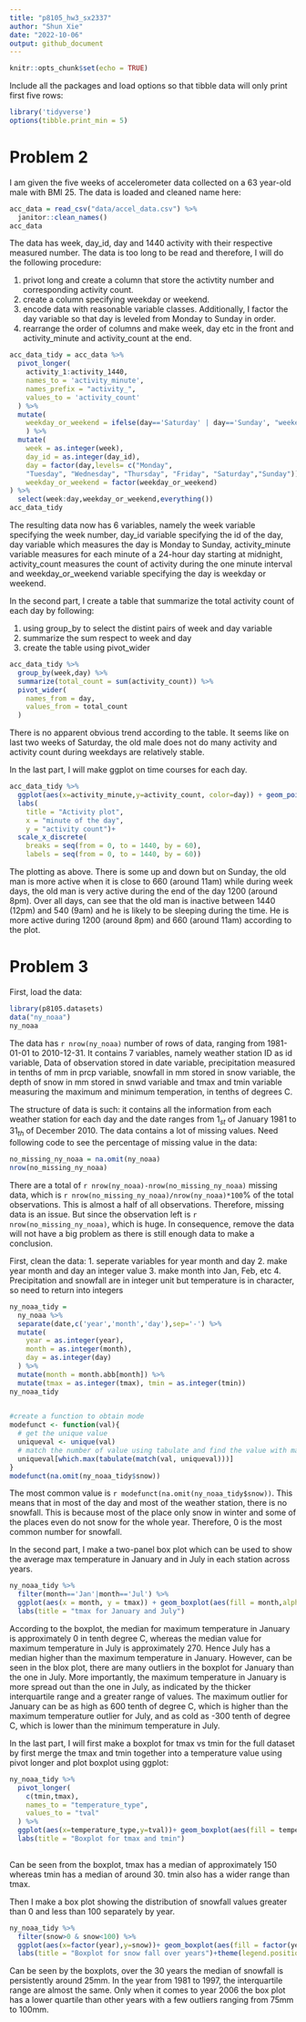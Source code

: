 ```yaml
---
title: "p8105_hw3_sx2337"
author: "Shun Xie"
date: "2022-10-06"
output: github_document
---
```


```r
knitr::opts_chunk$set(echo = TRUE)

```
Include all the packages and load options so that tibble data will only print first five rows:
```r
library('tidyverse')
options(tibble.print_min = 5)
```



# Problem 2

I am given the five weeks of accelerometer data collected on a 63 year-old male with BMI 25. The data is loaded and cleaned name here:
```r
acc_data = read_csv("data/accel_data.csv") %>% 
  janitor::clean_names()
acc_data
```

The data has week, day_id, day and 1440 activity with their respective measured number. The data is too long to be read and therefore, I will do the following procedure:

1. privot long and create a column that store the activtity number and corresponding activity count. 
2. create a column specifying weekday or weekend.
3. encode data with reasonable variable classes. Additionally, I factor the day variable so that day is leveled from Monday to Sunday in order.
4. rearrange the order of columns and make week, day etc in the front and activity_minute and activity_count at the end. 

```r
acc_data_tidy = acc_data %>% 
  pivot_longer(
    activity_1:activity_1440,
    names_to = 'activity_minute',
    names_prefix = "activity_",
    values_to = 'activity_count'
  ) %>% 
  mutate(
    weekday_or_weekend = ifelse(day=='Saturday' | day=='Sunday', "weekend", "weekday")
    ) %>% 
  mutate(
    week = as.integer(week),
    day_id = as.integer(day_id),
    day = factor(day,levels= c("Monday", 
    "Tuesday", "Wednesday", "Thursday", "Friday", "Saturday","Sunday")),
    weekday_or_weekend = factor(weekday_or_weekend)
) %>% 
  select(week:day,weekday_or_weekend,everything())
acc_data_tidy
```
The resulting data now has 6 variables, namely the week variable specifying the week number, day_id variable specifying the id of the day, day variable which measures the day is Monday to Sunday, activity_minute variable measures for each minute of a 24-hour day starting at midnight, activity_count measures the count of activity during the one minute interval and weekday_or_weekend variable specifying the day is weekday or weekend. 



In the second part, I create a table that summarize the total activity count of each day by following:

1. using group_by to select the distint pairs of week and day variable
2. summarize the sum respect to week and day
3. create the table using pivot_wider

```r
acc_data_tidy %>% 
  group_by(week,day) %>% 
  summarize(total_count = sum(activity_count)) %>% 
  pivot_wider(
    names_from = day,
    values_from = total_count
  )
```
There is no apparent obvious trend according to the table. It seems like on last two weeks of Saturday, the old male does not do many activity and activity count during weekdays are relatively stable. 



In the last part, I will make ggplot on time courses for each day. 


```r
acc_data_tidy %>% 
  ggplot(aes(x=activity_minute,y=activity_count, color=day)) + geom_point() +geom_line()+theme(legend.position = "bottom")+
  labs(
    title = "Activity plot",
    x = "minute of the day",
    y = "activity count")+
  scale_x_discrete(
    breaks = seq(from = 0, to = 1440, by = 60), 
    labels = seq(from = 0, to = 1440, by = 60))

```

The plotting as above. There is some up and down but on Sunday, the old man is more active when it is close to 660 (around 11am) while during week days, the old man is very active during the end of the day 1200 (around 8pm). Over all days, can see that the old man is inactive between 1440 (12pm) and 540 (9am) and he is likely to be sleeping during the time. He is more active during 1200 (around 8pm) and 660 (around 11am) according to the plot. 


# Problem 3

First, load the data:
```r
library(p8105.datasets)
data("ny_noaa")
ny_noaa
```

The data has ```r nrow(ny_noaa)``` number of rows of data, ranging from 1981-01-01 to 2010-12-31. It contains 7 variables, namely weather station ID as id variable, Data of observation stored in date variable, precipitation measured in tenths of mm in prcp variable, snowfall in mm stored in snow variable, the depth of snow in mm stored in snwd variable and tmax and tmin variable measuring the maximum and minimum temperation, in tenths of degrees C. 

The structure of data is such: it contains all the information from each weather station for each day and the date ranges from $1_{st}$ of January 1981 to $31_{th}$ of December 2010. The data contains a lot of missing values. Need following code to see the percentage of missing value in the data:

```r

no_missing_ny_noaa = na.omit(ny_noaa)
nrow(no_missing_ny_noaa)

```
There are a total of ```r nrow(ny_noaa)-nrow(no_missing_ny_noaa)```
missing data, which is ```r nrow(no_missing_ny_noaa)/nrow(ny_noaa)*100```% of the total observations. This is almost a half of all observations. Therefore, missing data is an issue. But since the observation left is ```r nrow(no_missing_ny_noaa)```, which is huge. In consequence, remove the data will not have a big problem as there is still enough data to make a conclusion. 


First, clean the data:
1. seperate variables for year month and day
2. make year month and day an integer value
3. make month into Jan, Feb, etc
4. Precipitation and snowfall are in integer unit but temperature is in character, so need to return into integers

```r
ny_noaa_tidy = 
  ny_noaa %>% 
  separate(date,c('year','month','day'),sep='-') %>%
  mutate(
    year = as.integer(year),
    month = as.integer(month),
    day = as.integer(day)
  ) %>% 
  mutate(month = month.abb[month]) %>% 
  mutate(tmax = as.integer(tmax), tmin = as.integer(tmin))
ny_noaa_tidy
  
```
```r
#create a function to obtain mode
modefunct <- function(val){
  # get the unique value
  uniqueval <- unique(val)
  # match the number of value using tabulate and find the value with maximum count using which.max
  uniqueval[which.max(tabulate(match(val, uniqueval)))]
}
modefunct(na.omit(ny_noaa_tidy$snow))
```


The most common value is ```r modefunct(na.omit(ny_noaa_tidy$snow))```. This means that in most of the day and most of the weather station, there is no snowfall. This is because most of the place only snow in winter and some of the places even do not snow for the whole year. Therefore, 0 is the most common number for snowfall. 



In the second part, I make a two-panel box plot which can be used to show the average max temperature in January and in July in each station across years.

```r
ny_noaa_tidy %>% 
  filter(month=='Jan'|month=='Jul') %>% 
  ggplot(aes(x = month, y = tmax)) + geom_boxplot(aes(fill = month,alpha=.5))+stat_summary(fun = "median", color = "blue")+
  labs(title = "tmax for January and July")
```
According to the boxplot, the median for maximum temperature in January is approximately 0 in tenth degree C, whereas the median value for maximum temperature in July is approximately 270. Hence July has a median higher than the maximum temperature in January. However, can be seen in the blox plot, there are many outliers in the boxplot for January than the one in July. More importantly, the maximum temperature in January is more spread out than the one in July, as indicated by the thicker interquartile range and a greater range of values. The maximum outlier for January can be as high as 600 tenth of degree C, which is higher than the maximum temperature outlier for July, and as cold as -300 tenth of degree C, which is lower than the minimum temperature in July. 


In the last part, I will first make a boxplot for tmax vs tmin for the full dataset by first merge the tmax and tmin together into a temperature value using pivot longer and plot boxplot using ggplot:
```r
ny_noaa_tidy %>% 
  pivot_longer(
    c(tmin,tmax),
    names_to = "temperature_type",
    values_to = "tval"
  ) %>% 
  ggplot(aes(x=temperature_type,y=tval))+ geom_boxplot(aes(fill = temperature_type,alpha=.5))+stat_summary(fun = "median", color = "blue")+
  labs(title = "Boxplot for tmax and tmin")
  
```


Can be seen from the boxplot, tmax has a median of approximately 150 whereas tmin has a median of around 30. tmin also has a wider range than tmax.

Then I make a box plot showing the distribution of snowfall values greater than 0 and less than 100 separately by year.

```r
ny_noaa_tidy %>% 
  filter(snow>0 & snow<100) %>% 
  ggplot(aes(x=factor(year),y=snow))+ geom_boxplot(aes(fill = factor(year),alpha=.5))+stat_summary(fun = "median", color = "blue")+
  labs(title = "Boxplot for snow fall over years")+theme(legend.position = "bottom")
```

Can be seen by the boxplots, over the 30 years the median of snowfall is persistently around 25mm. In the year from 1981 to 1997, the interquartile range are almost the same. Only when it comes to year 2006 the box plot has a lower quartile than other years with a few outliers ranging from 75mm  to 100mm. 




